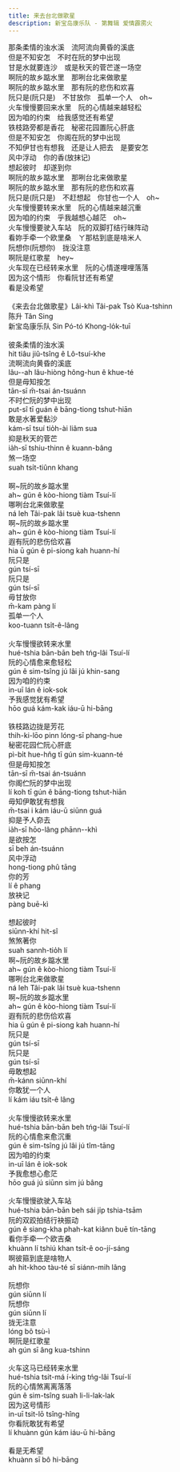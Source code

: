 ```yaml
---
title: 来去台北做歌星
description: 新宝岛康乐队 - 第舞辑 爱情霹雳火
---
```


那条柔情的浊水溪　流阿流向黄昏的溪底<br />但是不知安怎　不时在阮的梦中出现<br />甘是水就要连沙　或是秋天的菅芒遂一场空<br />啊阮的故乡踮水里　那咧台北来做歌星<br />啊阮的故乡踮水里　那有阮的悲伤和欢喜<br />阮只是(阮只是)　不甘放你　孤单一个人　oh~<br />火车慢慢要回来水里　阮的心情越来越轻松<br />因为咱的约束　给我感觉还有希望<br />铁枝路旁都是香花　秘密花园置阮心肝底<br />但是不知安怎　你阁在阮的梦中出现<br />不知伊甘也有想我　还是让人把去　是要安怎<br />风中浮动　你的香(放抹记)<br />想起彼时　却遂到你<br />啊阮的故乡踮水里　那咧台北来做歌星<br />啊阮的故乡踮水里　那有阮的悲伤和欢喜<br />阮只是(阮只是)　不赶想起　你甘也一个人　oh~<br />火车慢慢要转来水里　阮的心情越来越沉重<br />因为咱的约束　乎我越想心越茫　oh~<br />火车慢慢要驶入车站　阮的双脚打结行昧阵动<br />看妳手牵一个欧里桑　ㄚ那枯到底是啥米人<br />阮想你(阮想你)　拢没注意<br />啊阮是红歌星　hey~<br />火车现在已经转来水里　阮的心情遂哩哩落落<br />因为这个情形　你看阮甘还有希望<br />看是没希望<br /><br />《来去台北做歌星》Lâi-khì Tâi-pak Tsò Kua-tshinn<br />陈升 Tân Sing<br />新宝岛康乐队 Sin Pó-tó Khong-lo̍k-tuī<br /><br />彼条柔情的浊水溪<br />hit tiâu jiû-tsîng ê Lô-tsuí-khe<br />流啊流向黄昏的溪底<br />lâu--ah lâu-hiòng hông-hun ê khue-té<br />但是毋知按怎<br />tān-sī m̄-tsai án-tsuánn<br />不时伫阮的梦中出现<br />put-sî tī guán ê bāng-tiong tshut-hiān<br />敢是水著爱黏沙<br />kám-sī tsuí tio̍h-ài liâm sua<br />抑是秋天的菅芒<br />ia̍h-sī tshiu-thinn ê kuann-bâng<br />煞一场空<br />suah tsi̍t-tiûnn khang<br /><br />啊~阮的故乡踮水里<br />ah~ gún ê kòo-hiong tiàm Tsuí-lí<br />哪咧台北来做歌星<br />ná leh Tâi-pak lâi tsuè kua-tshenn<br />啊~阮的故乡踮水里<br />ah~ gún ê kòo-hiong tiàm Tsuí-lí<br />遐有阮的悲伤佮欢喜<br />hia ū gún ê pi-siong kah huann-hí<br />阮只是<br />gún tsí-sī<br />阮只是<br />gún tsí-sī<br />毋甘放你<br />m̄-kam pàng lí<br />孤单一个人<br />koo-tuann tsi̍t-ê-lâng<br /><br />火车慢慢欲转来水里<br />hué-tshia bān-bān beh tńg-lâi Tsuí-lí<br />阮的心情愈来愈轻松<br />gún ê sim-tsîng jú lâi jú khin-sang<br />因为咱的约束<br />in-uī lán ê iok-sok<br />予我感觉犹有希望<br />hōo guá kám-kak iáu-ū hi-bāng<br /><br />铁枝路边拢是芳花<br />thih-ki-lōo pinn lóng-sī phang-hue<br />秘密花园伫阮心肝底<br />pì-bi̍t hue-hn̂g tī gún sim-kuann-té<br />但是毋知按怎<br />tān-sī m̄-tsai án-tsuánn<br />你阁伫阮的梦中出现<br />lí koh tī gún ê bāng-tiong tshut-hiān<br />毋知伊敢犹有想我<br />m̄-tsai i kám iáu-ū siūnn guá<br />抑是予人奅去<br />ia̍h-sī hōo-lâng phānn--khì<br />是欲按怎<br />sī beh án-tsuánn<br />风中浮动<br />hong-tiong phû tāng<br />你的芳<br />lí ê phang<br />放袂记<br />pàng buē-kì<br /><br />想起彼时<br />siūnn-khí hit-sî<br />煞煞著你<br />suah sannh-tio̍h lí<br />啊~阮的故乡踮水里<br />ah~ gún ê kòo-hiong tiàm Tsuí-lí<br />哪咧台北来做歌星<br />ná leh Tâi-pak lâi tsuè kua-tshenn<br />啊~阮的故乡踮水里<br />ah~ gún ê kòo-hiong tiàm Tsuí-lí<br />遐有阮的悲伤佮欢喜<br />hia ū gún ê pi-siong kah huann-hí<br />阮只是<br />gún tsí-sī<br />阮只是<br />gún tsí-sī<br />毋敢想起<br />m̄-kánn siūnn-khí<br />你敢犹一个人<br />lí kám iáu tsi̍t-ê lâng<br /><br />火车慢慢欲转来水里<br />hué-tshia bān-bān beh tńg-lâi Tsuí-lí<br />阮的心情愈来愈沉重<br />gún ê sim-tsîng jú lâi jú tîm-tāng<br />因为咱的约束<br />in-uī lán ê iok-sok<br />予我愈想心愈茫<br />hōo guá jú siūnn sim jú bâng<br /><br />火车慢慢欲驶入车站<br />hué-tshia bān-bān beh sái ji̍p tshia-tsām<br />阮的双跤拍结行袂振动<br />gún ê siang-kha phah-kat kiânn buē tín-tāng<br />看你手牵一个欧吉桑<br />khuànn lí tshiú khan tsi̍t-ê oo-jí-sáng<br />啊彼箍到底是啥物人<br />ah hit-khoo tàu-té sī siánn-mih lâng<br /><br />阮想你<br />gún siūnn lí<br />阮想你<br />gún siūnn lí<br />拢无注意<br />lóng bô tsù-ì<br />啊阮是红歌星<br />ah gún sī âng kua-tshinn<br /><br />火车这马已经转来水里<br />hué-tshia tsit-má í-king tńg-lâi Tsuí-lí<br />阮的心情煞离离落落<br />gún ê sim-tsîng suah li-li-lak-lak<br />因为这号情形<br />in-uī tsit-lō tsîng-hîng<br />你看阮敢犹有希望<br />lí khuànn gún kám iáu-ū hi-bāng<br /><br />看是无希望<br />khuànn sī bô hi-bāng